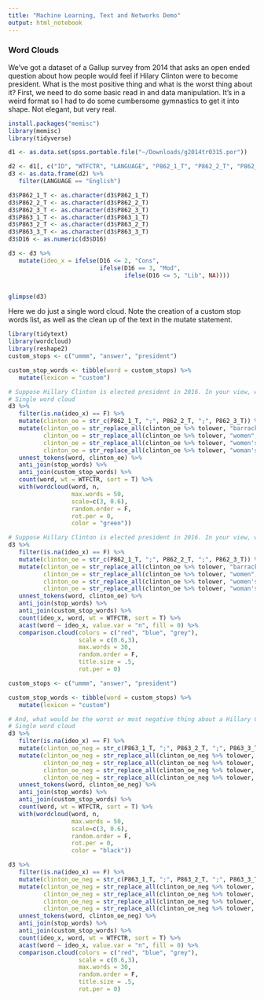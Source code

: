```yaml
---
title: "Machine Learning, Text and Networks Demo"
output: html_notebook
---
```


### Word Clouds

We've got a dataset of a Gallup survey from 2014 that asks an open ended question about how people would feel if Hilary Clinton were to become president.  What is the most positive thing and what is the worst thing about it?  First, we need to do some basic read in and data manipulation.  It's in a weird format so I had to do some cumbersome gymnastics to get it into shape.  Not elegant, but very real.

```r
install.packages("memisc")
library(memisc)
library(tidyverse)

d1 <- as.data.set(spss.portable.file("~/Downloads/g2014tr0315.por"))

d2 <- d1[, c("ID", "WTFCTR", "LANGUAGE", "P862_1_T", "P862_2_T", "P862_3_T", "P863_1_T", "P863_2_T", "P863_3_T", "D16")] 
d3 <- as.data.frame(d2) %>% 
   filter(LANGUAGE == "English")

d3$P862_1_T <- as.character(d3$P862_1_T)
d3$P862_2_T <- as.character(d3$P862_2_T)
d3$P862_3_T <- as.character(d3$P862_3_T)
d3$P863_1_T <- as.character(d3$P863_1_T)
d3$P863_2_T <- as.character(d3$P863_2_T)
d3$P863_3_T <- as.character(d3$P863_3_T)
d3$D16 <- as.numeric(d3$D16)

d3 <- d3 %>%
   mutate(ideo_x = ifelse(D16 <= 2, "Cons", 
                          ifelse(D16 == 3, "Mod", 
                                 ifelse(D16 <= 5, "Lib", NA))))


glimpse(d3)
```

Here we do just a single word cloud.  Note the creation of a custom stop words list, as well as the clean up of the text in the mutate statement.  

```r
library(tidytext)
library(wordcloud)
library(reshape2)
custom_stops <- c("ummm", "answer", "president")

custom_stop_words <- tibble(word = custom_stops) %>%
   mutate(lexicon = "custom")

# Suppose Hillary Clinton is elected president in 2016. In your view, what would be the best or most positive thing about a Hillary Clinton presidency? 
# Single word cloud
d3 %>% 
   filter(is.na(ideo_x) == F) %>%
   mutate(clinton_oe = str_c(P862_1_T, ";", P862_2_T, ";", P862_3_T)) %>% 
   mutate(clinton_oe = str_replace_all(clinton_oe %>% tolower, "barrack", "barack"),
          clinton_oe = str_replace_all(clinton_oe %>% tolower, "women", "woman"),
          clinton_oe = str_replace_all(clinton_oe %>% tolower, "women's", "woman"),
          clinton_oe = str_replace_all(clinton_oe %>% tolower, "woman's", "woman")) %>% 
   unnest_tokens(word, clinton_oe) %>%
   anti_join(stop_words) %>%
   anti_join(custom_stop_words) %>%
   count(word, wt = WTFCTR, sort = T) %>%
   with(wordcloud(word, n, 
                  max.words = 50, 
                  scale=c(3, 0.6), 
                  random.order = F,
                  rot.per = 0,
                  color = "green"))
```




```r
# Suppose Hillary Clinton is elected president in 2016. In your view, what would be the best or most positive thing about a Hillary Clinton presidency? 
d3 %>% 
   filter(is.na(ideo_x) == F) %>%
   mutate(clinton_oe = str_c(P862_1_T, ";", P862_2_T, ";", P862_3_T)) %>% 
   mutate(clinton_oe = str_replace_all(clinton_oe %>% tolower, "barrack", "barack"),
          clinton_oe = str_replace_all(clinton_oe %>% tolower, "women", "woman"),
          clinton_oe = str_replace_all(clinton_oe %>% tolower, "women's", "woman"),
          clinton_oe = str_replace_all(clinton_oe %>% tolower, "woman's", "woman")) %>% 
   unnest_tokens(word, clinton_oe) %>%
   anti_join(stop_words) %>%
   anti_join(custom_stop_words) %>%
   count(ideo_x, word, wt = WTFCTR, sort = T) %>%
   acast(word ~ ideo_x, value.var = "n", fill = 0) %>%
   comparison.cloud(colors = c("red", "blue", "grey"),
                    scale = c(0.6,3),
                    max.words = 30,
                    random.order = F,
                    title.size = .5,
                    rot.per = 0)
```

```r
custom_stops <- c("ummm", "answer", "president")

custom_stop_words <- tibble(word = custom_stops) %>%
   mutate(lexicon = "custom")

# And, what would be the worst or most negative thing about a Hillary Clinton presidency?
# Single word cloud
d3 %>% 
   filter(is.na(ideo_x) == F) %>%
   mutate(clinton_oe_neg = str_c(P863_1_T, ";", P863_2_T, ";", P863_3_T)) %>% 
   mutate(clinton_oe_neg = str_replace_all(clinton_oe_neg %>% tolower, "barrack", "barack"),
          clinton_oe_neg = str_replace_all(clinton_oe_neg %>% tolower, "women", "woman"),
          clinton_oe_neg = str_replace_all(clinton_oe_neg %>% tolower, "women's", "woman"),
          clinton_oe_neg = str_replace_all(clinton_oe_neg %>% tolower, "woman's", "woman")) %>% 
   unnest_tokens(word, clinton_oe_neg) %>%
   anti_join(stop_words) %>%
   anti_join(custom_stop_words) %>%
   count(word, wt = WTFCTR, sort = T) %>%
   with(wordcloud(word, n, 
                  max.words = 50, 
                  scale=c(3, 0.6), 
                  random.order = F,
                  rot.per = 0,
                  color = "black"))
```


```r
d3 %>% 
   filter(is.na(ideo_x) == F) %>%
   mutate(clinton_oe_neg = str_c(P863_1_T, ";", P863_2_T, ";", P863_3_T)) %>% 
   mutate(clinton_oe_neg = str_replace_all(clinton_oe_neg %>% tolower, "barrack", "barack"),
          clinton_oe_neg = str_replace_all(clinton_oe_neg %>% tolower, "women", "woman"),
          clinton_oe_neg = str_replace_all(clinton_oe_neg %>% tolower, "women's", "woman"),
          clinton_oe_neg = str_replace_all(clinton_oe_neg %>% tolower, "woman's", "woman")) %>% 
   unnest_tokens(word, clinton_oe_neg) %>%
   anti_join(stop_words) %>%
   anti_join(custom_stop_words) %>%
   count(ideo_x, word, wt = WTFCTR, sort = T) %>%
   acast(word ~ ideo_x, value.var = "n", fill = 0) %>%
   comparison.cloud(colors = c("red", "blue", "grey"),
                    scale = c(0.6,3),
                    max.words = 30,
                    random.order = F,
                    title.size = .5,
                    rot.per = 0)
```

